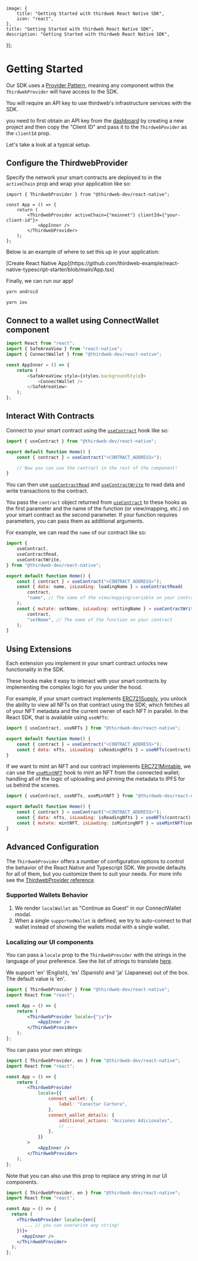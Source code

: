 
	image: {
		title: "Getting Started with thirdweb React Native SDK",
		icon: "react",
	},
	title: "Getting Started with thirdweb React Native SDK",
	description: "Getting Started with thirdweb React Native SDK",
});

# Getting Started

Our SDK uses a [Provider Pattern](https://flexiple.com/react/provider-pattern-with-react-context-api/), meaning any component within the `ThirdwebProvider` will have access to the SDK.

<Callout variant='info' title="API Key">

You will require an API key to use thirdweb's infrastructure services with the SDK.

you need to first obtain an API key from the [dashboard](https://thirdweb.com/team) by creating a new project and then copy the "Client ID" and pass it to the `ThirdwebPovider` as the `clientId` prop.

</Callout>

Let's take a look at a typical setup.

## Configure the ThirdwebProvider

Specify the network your smart contracts are deployed to in the `activeChain` prop and wrap your application like so:

```tsx title="App.tsx"
import { ThirdwebProvider } from "@thirdweb-dev/react-native";

const App = () => {
	return (
		<ThirdwebProvider activeChain={"mainnet"} clientId={"your-client-id"}>
			<AppInner />
		</ThirdwebProvider>
	);
};
```

Below is an example of where to set this up in your application:

<p>
	[Create React Native
	App](https://github.com/thirdweb-example/react-native-typescript-starter/blob/main/App.tsx)
</p>

Finally, we can run our app!

```sh
yarn android
```

```sh
yarn ios
```

## Connect to a wallet using ConnectWallet component

```javascript
import React from "react";
import { SafeAreaView } from "react-native";
import { ConnectWallet } from "@thirdweb-dev/react-native";

const AppInner = () => {
	return (
		<SafeAreaView style={styles.backgroundStyle}>
			<ConnectWallet />
		</SafeAreaView>
	);
};
```

## Interact With Contracts

Connect to your smart contract using the [`useContract`](/references/react-native/v0/useContract) hook like so:

```jsx title="pages/index.jsx"
import { useContract } from "@thirdweb-dev/react-native";

export default function Home() {
	const { contract } = useContract("<CONTRACT_ADDRESS>");

	// Now you can use the contract in the rest of the component!
}
```

You can then use [`useContractRead`](/references/react-native/v0/useContractRead) and [`useContractWrite`](/references/react-native/v0/useContractWrite) to read data and write transactions to the contract.

You pass the `contract` object returned from [`useContract`](/references/react-native/v0/useContract) to these hooks as the first parameter and the name of the function (or view/mapping, etc.) on your smart contract as the second parameter. If your function requires parameters, you can pass them as additional arguments.

For example, we can read the `name` of our contract like so:

```jsx title="pages/index.jsx"
import {
	useContract,
	useContractRead,
	useContractWrite,
} from "@thirdweb-dev/react-native";

export default function Home() {
	const { contract } = useContract("<CONTRACT_ADDRESS>");
	const { data: name, isLoading: loadingName } = useContractRead(
		contract,
		"name", // The name of the view/mapping/variable on your contract
	);
	const { mutate: setName, isLoading: settingName } = useContractWrite(
		contract,
		"setName", // The name of the function on your contract
	);
}
```

## Using Extensions

Each extension you implement in your smart contract unlocks new functionality in the SDK.

These hooks make it easy to interact with your smart contracts by implementing the complex logic for you under the hood.

For example, if your smart contract implements [ERC721Supply](/contracts/build/extensions/erc-721/ERC721Supply), you unlock the ability to view all NFTs on that contract using the SDK; which fetches all of your NFT metadata and the current owner of each NFT in parallel. In the React SDK, that is available using `useNFTs`:

```jsx
import { useContract, useNFTs } from "@thirdweb-dev/react-native";

export default function Home() {
	const { contract } = useContract("<CONTRACT_ADDRESS>");
	const { data: nfts, isLoading: isReadingNfts } = useNFTs(contract);
}
```

If we want to mint an NFT and our contract implements [ERC721Mintable](/contracts/build/extensions/erc-721/ERC721Mintable), we can use the [`useMintNFT`](/references/react-native/v0/useMintNFT) hook to mint an NFT from the connected wallet; handling all of the logic of uploading and pinning the metadata to IPFS for us behind the scenes.

```jsx
import { useContract, useNFTs, useMintNFT } from "@thirdweb-dev/react-native";

export default function Home() {
	const { contract } = useContract("<CONTRACT_ADDRESS>");
	const { data: nfts, isLoading: isReadingNfts } = useNFTs(contract);
	const { mutate: mintNFT, isLoading: isMintingNFT } = useMintNFT(contract);
}
```

## Advanced Configuration

The `ThirdwebProvider` offers a number of configuration options to control the behavior of the React Native and Typescript SDK.
We provide defaults for all of them, but you customize them to suit your needs. For more info see the [ThirdwebProvider reference](/references/react-native/v0/ThirdwebProvider).

### Supported Wallets Behavior

1. We render `localWallet` as "Continue as Guest" in our ConnectWallet modal.
2. When a single `supportedWallet` is defined, we try to auto-connect to that wallet instead of showing the wallets modal with a single wallet.

### Localizing our UI components

You can pass a `locale` prop to the `ThirdwebProvider` with the strings in the language of your preference. See the list of strings to translate [here](https://github.com/thirdweb-dev/js/blob/main/packages/react-native/src/evm/i18n/en.ts).

We support 'en' (English), 'es' (Spanish) and 'ja' (Japanese) out of the box. The default value is 'en'.

```jsx
import { ThirdwebProvider } from "@thirdweb-dev/react-native";
import React from "react";

const App = () => {
	return (
		<ThirdwebProvider locale={"ja"}>
			<AppInner />
		</ThirdwebProvider>
	);
};
```

You can pass your own strings:

```jsx
import { ThirdwebProvider, en } from "@thirdweb-dev/react-native";
import React from "react";

const App = () => {
	return (
		<ThirdwebProvider
			locale={{
				connect_wallet: {
					label: "Conectar Cartera",
				},
				connect_wallet_details: {
					additional_actions: "Acciones Adicionales",
					// ...
				},
			}}
		>
			<AppInner />
		</ThirdwebProvider>
	);
};
```

Note that you can also use this prop to replace any string in our UI components.

```jsx
import { ThirdwebProvider, en } from "@thirdweb-dev/react-native";
import React from "react";

const App = () => {
  return (
    <ThirdwebProvider locale={en({
       ... // you can overwrite any string!
    })}>
      <AppInner />
    </ThirdwebProvider>
  );
};
```
